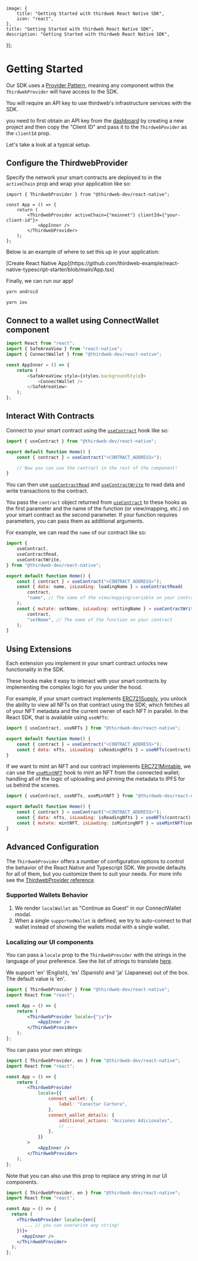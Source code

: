 
	image: {
		title: "Getting Started with thirdweb React Native SDK",
		icon: "react",
	},
	title: "Getting Started with thirdweb React Native SDK",
	description: "Getting Started with thirdweb React Native SDK",
});

# Getting Started

Our SDK uses a [Provider Pattern](https://flexiple.com/react/provider-pattern-with-react-context-api/), meaning any component within the `ThirdwebProvider` will have access to the SDK.

<Callout variant='info' title="API Key">

You will require an API key to use thirdweb's infrastructure services with the SDK.

you need to first obtain an API key from the [dashboard](https://thirdweb.com/team) by creating a new project and then copy the "Client ID" and pass it to the `ThirdwebPovider` as the `clientId` prop.

</Callout>

Let's take a look at a typical setup.

## Configure the ThirdwebProvider

Specify the network your smart contracts are deployed to in the `activeChain` prop and wrap your application like so:

```tsx title="App.tsx"
import { ThirdwebProvider } from "@thirdweb-dev/react-native";

const App = () => {
	return (
		<ThirdwebProvider activeChain={"mainnet"} clientId={"your-client-id"}>
			<AppInner />
		</ThirdwebProvider>
	);
};
```

Below is an example of where to set this up in your application:

<p>
	[Create React Native
	App](https://github.com/thirdweb-example/react-native-typescript-starter/blob/main/App.tsx)
</p>

Finally, we can run our app!

```sh
yarn android
```

```sh
yarn ios
```

## Connect to a wallet using ConnectWallet component

```javascript
import React from "react";
import { SafeAreaView } from "react-native";
import { ConnectWallet } from "@thirdweb-dev/react-native";

const AppInner = () => {
	return (
		<SafeAreaView style={styles.backgroundStyle}>
			<ConnectWallet />
		</SafeAreaView>
	);
};
```

## Interact With Contracts

Connect to your smart contract using the [`useContract`](/references/react-native/v0/useContract) hook like so:

```jsx title="pages/index.jsx"
import { useContract } from "@thirdweb-dev/react-native";

export default function Home() {
	const { contract } = useContract("<CONTRACT_ADDRESS>");

	// Now you can use the contract in the rest of the component!
}
```

You can then use [`useContractRead`](/references/react-native/v0/useContractRead) and [`useContractWrite`](/references/react-native/v0/useContractWrite) to read data and write transactions to the contract.

You pass the `contract` object returned from [`useContract`](/references/react-native/v0/useContract) to these hooks as the first parameter and the name of the function (or view/mapping, etc.) on your smart contract as the second parameter. If your function requires parameters, you can pass them as additional arguments.

For example, we can read the `name` of our contract like so:

```jsx title="pages/index.jsx"
import {
	useContract,
	useContractRead,
	useContractWrite,
} from "@thirdweb-dev/react-native";

export default function Home() {
	const { contract } = useContract("<CONTRACT_ADDRESS>");
	const { data: name, isLoading: loadingName } = useContractRead(
		contract,
		"name", // The name of the view/mapping/variable on your contract
	);
	const { mutate: setName, isLoading: settingName } = useContractWrite(
		contract,
		"setName", // The name of the function on your contract
	);
}
```

## Using Extensions

Each extension you implement in your smart contract unlocks new functionality in the SDK.

These hooks make it easy to interact with your smart contracts by implementing the complex logic for you under the hood.

For example, if your smart contract implements [ERC721Supply](/contracts/build/extensions/erc-721/ERC721Supply), you unlock the ability to view all NFTs on that contract using the SDK; which fetches all of your NFT metadata and the current owner of each NFT in parallel. In the React SDK, that is available using `useNFTs`:

```jsx
import { useContract, useNFTs } from "@thirdweb-dev/react-native";

export default function Home() {
	const { contract } = useContract("<CONTRACT_ADDRESS>");
	const { data: nfts, isLoading: isReadingNfts } = useNFTs(contract);
}
```

If we want to mint an NFT and our contract implements [ERC721Mintable](/contracts/build/extensions/erc-721/ERC721Mintable), we can use the [`useMintNFT`](/references/react-native/v0/useMintNFT) hook to mint an NFT from the connected wallet; handling all of the logic of uploading and pinning the metadata to IPFS for us behind the scenes.

```jsx
import { useContract, useNFTs, useMintNFT } from "@thirdweb-dev/react-native";

export default function Home() {
	const { contract } = useContract("<CONTRACT_ADDRESS>");
	const { data: nfts, isLoading: isReadingNfts } = useNFTs(contract);
	const { mutate: mintNFT, isLoading: isMintingNFT } = useMintNFT(contract);
}
```

## Advanced Configuration

The `ThirdwebProvider` offers a number of configuration options to control the behavior of the React Native and Typescript SDK.
We provide defaults for all of them, but you customize them to suit your needs. For more info see the [ThirdwebProvider reference](/references/react-native/v0/ThirdwebProvider).

### Supported Wallets Behavior

1. We render `localWallet` as "Continue as Guest" in our ConnectWallet modal.
2. When a single `supportedWallet` is defined, we try to auto-connect to that wallet instead of showing the wallets modal with a single wallet.

### Localizing our UI components

You can pass a `locale` prop to the `ThirdwebProvider` with the strings in the language of your preference. See the list of strings to translate [here](https://github.com/thirdweb-dev/js/blob/main/packages/react-native/src/evm/i18n/en.ts).

We support 'en' (English), 'es' (Spanish) and 'ja' (Japanese) out of the box. The default value is 'en'.

```jsx
import { ThirdwebProvider } from "@thirdweb-dev/react-native";
import React from "react";

const App = () => {
	return (
		<ThirdwebProvider locale={"ja"}>
			<AppInner />
		</ThirdwebProvider>
	);
};
```

You can pass your own strings:

```jsx
import { ThirdwebProvider, en } from "@thirdweb-dev/react-native";
import React from "react";

const App = () => {
	return (
		<ThirdwebProvider
			locale={{
				connect_wallet: {
					label: "Conectar Cartera",
				},
				connect_wallet_details: {
					additional_actions: "Acciones Adicionales",
					// ...
				},
			}}
		>
			<AppInner />
		</ThirdwebProvider>
	);
};
```

Note that you can also use this prop to replace any string in our UI components.

```jsx
import { ThirdwebProvider, en } from "@thirdweb-dev/react-native";
import React from "react";

const App = () => {
  return (
    <ThirdwebProvider locale={en({
       ... // you can overwrite any string!
    })}>
      <AppInner />
    </ThirdwebProvider>
  );
};
```
